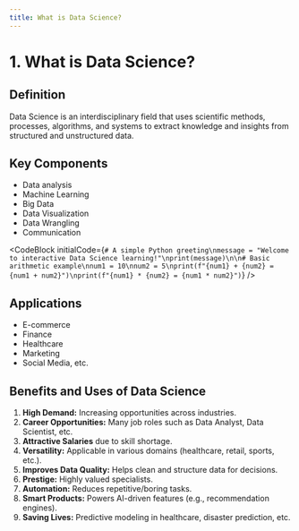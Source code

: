 ```yaml
---
title: What is Data Science?
---
```


# 1. What is Data Science?

## Definition
Data Science is an interdisciplinary field that uses scientific methods, processes, algorithms, and systems to extract knowledge and insights from structured and unstructured data.

## Key Components
- Data analysis
- Machine Learning
- Big Data
- Data Visualization
- Data Wrangling
- Communication

<CodeBlock
  initialCode={`# A simple Python greeting\nmessage = "Welcome to interactive Data Science learning!"\nprint(message)\n\n# Basic arithmetic example\nnum1 = 10\nnum2 = 5\nprint(f"{num1} + {num2} = {num1 + num2}")\nprint(f"{num1} * {num2} = {num1 * num2}")`}
/>

## Applications
- E-commerce
- Finance
- Healthcare
- Marketing
- Social Media, etc.

## Benefits and Uses of Data Science

1.  **High Demand:** Increasing opportunities across industries.
2.  **Career Opportunities:** Many job roles such as Data Analyst, Data Scientist, etc.
3.  **Attractive Salaries** due to skill shortage.
4.  **Versatility:** Applicable in various domains (healthcare, retail, sports, etc.).
5.  **Improves Data Quality:** Helps clean and structure data for decisions.
6.  **Prestige:** Highly valued specialists.
7.  **Automation:** Reduces repetitive/boring tasks.
8.  **Smart Products:** Powers AI-driven features (e.g., recommendation engines).
9.  **Saving Lives:** Predictive modeling in healthcare, disaster prediction, etc.
